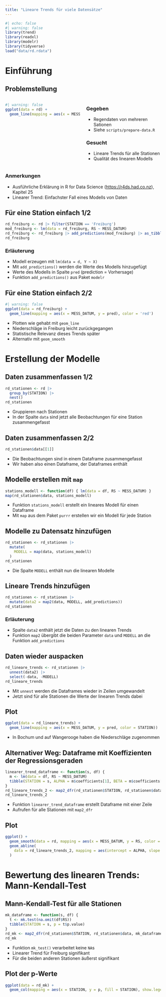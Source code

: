```yaml
---
title: "Lineare Trends für viele Datensätze"
---
```


```r
#| echo: false
#| warning: false
library(trend)
library(readxl)
library(modelr)
library(tidyverse)
load("data/rd.rdata")
```

# Einführung

## Problemstellung

::::: columns
::: {.column width="50%"}
```r
#| warning: false
ggplot(data = rd) +
  geom_line(mapping = aes(x = MESS_DATUM, y = RS, color = STATION))
```
:::

::: {.column width="50%"}
### Gegeben

* Regendaten von mehreren Sationen
* Siehe `scripts/prepare-data.R`

### Gesucht

* Lineare Trends für alle Stationen
* Qualität des linearen Modells

:::
:::::

### Anmerkungen

* Ausführliche Erklärung in R for Data Science (<https://r4ds.had.co.nz>), Kapitel 25
* Linearer Trend: Einfachster Fall eines Modells von Daten

## Für eine Station einfach 1/2

```r
rd_freiburg <- rd |> filter(STATION == 'Freiburg')
mod_freiburg <- lm(data = rd_freiburg, RS ~ MESS_DATUM)
rd_freiburg <- rd_freiburg |> add_predictions(mod_freiburg) |> as_tibble()
rd_freiburg
```

### Erläuterung

* Modell erzeugen mit `lm(data = d, Y ~ X)`
* Mit `add_predictions()` werden die Werte des Modells hinzugefügt
* Werte des Modells in Spalte `pred` (prediction = Vorhersage)
* Funktion `add_predictions()` aus Paket `modelr`

## Für eine Station einfach 2/2

```r
#| warning: false
ggplot(data = rd_freiburg) +
  geom_line(mapping = aes(x = MESS_DATUM, y = pred), color = 'red') 
```


* Plotten wie gehabt mit `geom_line`
* Niederschläge in Freiburg leicht zurückgegangen
* Statistische Relevanz dieses Trends später
* Alternativ mit `geom_smooth`

# Erstellung der Modelle

## Daten zusammenfassen 1/2

```r
rd_stationen <- rd |>
  group_by(STATION) |>
  nest()
rd_stationen
```

* Gruppieren nach Stationen
* In der Spalte `data` sind jetzt alle Beobachtungen für eine Station zusammengefasst

## Daten zusammenfassen 2/2

```r
rd_stationen$data[[1]]
```

* Die Beobachtungen sind in einem Dataframe zusammengefasst
* Wir haben also einen Dataframe, der Dataframes enthält

## Modelle erstellen mit `map`

```r
stations_modell <- function(df) { lm(data = df, RS ~ MESS_DATUM) }
map(rd_stationen$data, stations_modell)
```

* Funktion `stations_modell` erstellt ein lineares Modell für einen Dataframe
* Mit `map` aus dem Paket `purrr` erstellen wir ein Modell für jede Station

## Modelle zu Datensatz hinzufügen

```r
rd_stationen <- rd_stationen |>
  mutate(
    MODELL = map(data, stations_modell)
  )
rd_stationen
```

* Die Spalte `MODELL` enthält nun die linearen Modelle

## Lineare Trends hinzufügen

```r
rd_stationen <- rd_stationen |>
  mutate(data2 = map2(data, MODELL, add_predictions))
rd_stationen
```

### Erläuterung

* Spalte `data2` enthält jetzt die Daten zu den linearen Trends
* Funktion `map2` übergibt die beiden Parameter `data` und `MODELL` an die Funktion `add_predictions`

## Daten wieder auspacken

```r
rd_lineare_trends <- rd_stationen |>
  unnest(data2) |>
  select(-data, -MODELL)
rd_lineare_trends
```

* Mit `unnest` werden die Dataframes wieder in Zeilen umgewandelt
* Jetzt sind für alle Stationen die Werte der linearen Trends dabei

## Plot

```r
ggplot(data = rd_lineare_trends) +
  geom_line(mapping = aes(x = MESS_DATUM, y = pred, color = STATION))
```

* In Bochum und auf Wangerooge haben die Niederschläge zugenommen

## Alternativer Weg: Dataframe mit Koeffizienten der Regressionsgeraden

```r
linearer_trend_dataframe <- function(s, df) {
  m <- lm(data = df, RS ~ MESS_DATUM)
  tibble(STATION = s, ALPHA = m$coefficients[1], BETA = m$coefficients[2])
}
rd_lineare_trends_2 <- map2_dfr(rd_stationen$STATION, rd_stationen$data, linearer_trend_dataframe)
rd_lineare_trends_2
```

* Funktion `linearer_trend_dataframe` erstellt Dataframe mit einer Zeile
* Aufrufen für alle Stationen mit `map2_dfr`

## Plot

```r
ggplot() +
  geom_smooth(data = rd, mapping = aes(x = MESS_DATUM, y = RS, color = STATION), size = 0.2) +
  geom_abline(
    data = rd_lineare_trends_2, mapping = aes(intercept = ALPHA, slope = BETA, color = STATION)
  )
```

# Bewertung des linearen Trends: Mann-Kendall-Test

## Mann-Kendall-Test für alle Stationen

```r
mk_dataframe <- function(s, df) {
  t <- mk.test(na.omit(df$RS))
  tibble(STATION = s, p = t$p.value)
}
rd_mk <- map2_dfr(rd_stationen$STATION, rd_stationen$data, mk_dataframe)
rd_mk
```

* Funktion `mk_test()` verarbeitet keine `NA`s
* Linearer Trend für Freiburg signifikant
* Für die beiden anderen Stationen äußerst signifikant

## Plot der p-Werte

```r
ggplot(data = rd_mk) +
  geom_col(mapping = aes(x = STATION, y = p, fill = STATION), show.legend = FALSE)
```
